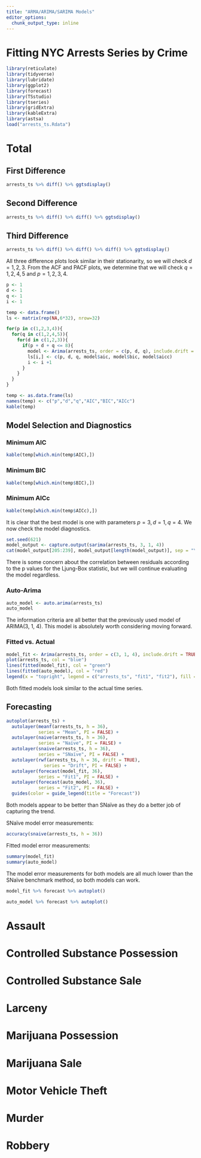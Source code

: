 ```yaml
---
title: "ARMA/ARIMA/SARIMA Models"
editor_options: 
  chunk_output_type: inline
---
```


# Fitting NYC Arrests Series by Crime

```r
library(reticulate)
library(tidyverse)
library(lubridate)
library(ggplot2)
library(forecast)
library(TSstudio)
library(tseries)
library(gridExtra)
library(kableExtra)
library(astsa)
load("arrests_ts.Rdata")
```

::: panel-tabset
# Total

## First Difference

```r
arrests_ts %>% diff() %>% ggtsdisplay()
```

## Second Difference

```r
arrests_ts %>% diff() %>% diff() %>% ggtsdisplay()
```

## Third Difference

```r
arrests_ts %>% diff() %>% diff() %>% diff() %>% ggtsdisplay()
```

All three difference plots look similar in their stationarity, so we will check $d=1,2,3$. From the ACF and PACF plots, we determine that we will check $q=1,2,4,5$ and $p=1,2,3,4$.

```r
p <- 1
d <- 1
q <- 1
i <- 1

temp <- data.frame()
ls <- matrix(rep(NA,6*32), nrow=32)

for(p in c(1,2,3,4)){
  for(q in c(1,2,4,5)){
    for(d in c(1,2,3)){
      if(p + d + q <= 8){
        model <- Arima(arrests_ts, order = c(p, d, q), include.drift = FALSE)
        ls[i,] <- c(p, d, q, model$aic, model$bic, model$aicc)
        i <- i +1
      }
    }
  }
}

temp <- as.data.frame(ls)
names(temp) <- c("p","d","q","AIC","BIC","AICc")
kable(temp)
```

## Model Selection and Diagnostics

### Minimum AIC

```r
kable(temp[which.min(temp$AIC),])
```

### Minimum BIC

```r
kable(temp[which.min(temp$BIC),])
```

### Minimum AICc

```r
kable(temp[which.min(temp$AICc),])
```

It is clear that the best model is one with parameters $p=3, d=1, q=4$. We now check the model diagnostics.

```r
set.seed(621)
model_output <- capture.output(sarima(arrests_ts, 3, 1, 4))
cat(model_output[205:239], model_output[length(model_output)], sep = "\n")
```

There is some concern about the correlation between residuals according to the p values for the Ljung-Box statistic, but we will continue evaluating the model regardless.

### Auto-Arima

```r
auto_model <- auto.arima(arrests_ts)
auto_model
```

The information criteria are all better that the previously used model of ARIMA(3, 1, 4). This model is absolutely worth considering moving forward.

### Fitted vs. Actual

```r
model_fit <- Arima(arrests_ts, order = c(3, 1, 4), include.drift = TRUE)
plot(arrests_ts, col = "blue")
lines(fitted(model_fit), col = "green")
lines(fitted(auto_model), col = "red")
legend(x = "topright", legend = c("arrests_ts", "fit1", "fit2"), fill = 4:1)
```

Both fitted models look similar to the actual time series.

## Forecasting

```r
autoplot(arrests_ts) +
  autolayer(meanf(arrests_ts, h = 36),
            series = "Mean", PI = FALSE) +
  autolayer(naive(arrests_ts, h = 36),
            series = "Naïve", PI = FALSE) +
  autolayer(snaive(arrests_ts, h = 36),
            series = "SNaïve", PI = FALSE) +
  autolayer(rwf(arrests_ts, h = 36, drift = TRUE),
              series = "Drift", PI = FALSE) +
  autolayer(forecast(model_fit, 36),
            series = "Fit1", PI = FALSE) +
  autolayer(forecast(auto_model, 36),
            series = "Fit2", PI = FALSE) +
  guides(color = guide_legend(title = "Forecast"))
```

Both models appear to be better than SNaïve as they do a better job of capturing the trend.

SNaïve model error measurements:

```r
accuracy(snaive(arrests_ts, h = 36))
```

Fitted model error measurements:

```r
summary(model_fit)
summary(auto_model)
```

The model error measurements for both models are all much lower than the SNaïve benchmark method, so both models can work.

```r
model_fit %>% forecast %>% autoplot()
```

```r
auto_model %>% forecast %>% autoplot()
```

# Assault

# Controlled Substance Possession

# Controlled Substance Sale

# Larceny

# Marijuana Possession

# Marijuana Sale

# Motor Vehicle Theft

# Murder

# Robbery
:::
